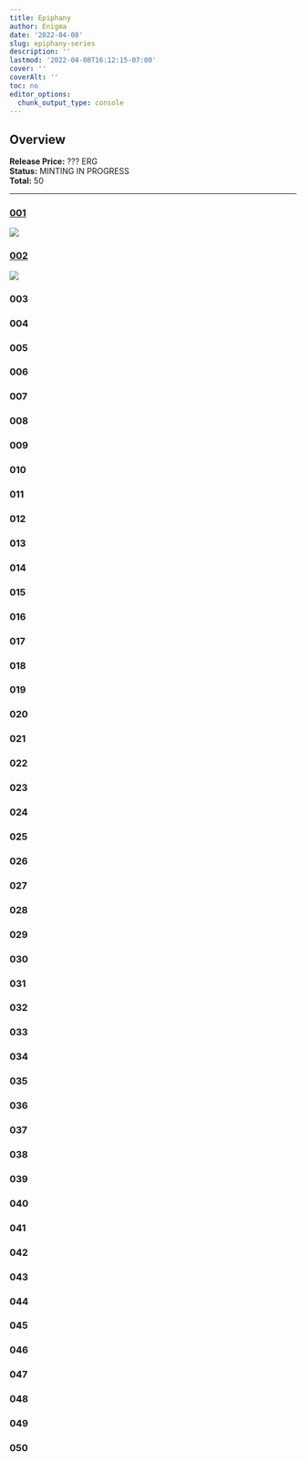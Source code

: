 ```yaml
---
title: Epiphany
author: Enigma
date: '2022-04-08'
slug: epiphany-series
description: ''
lastmod: '2022-04-08T16:12:15-07:00'
cover: ''
coverAlt: ''
toc: no
editor_options: 
  chunk_output_type: console
---
```


## Overview

**Release Price:** ??? ERG  
**Status:** MINTING IN PROGRESS  
**Total:** 50  


<hr>


### [001](https://explorer.ergoplatform.com/en/token/a6a81964ff7880742467599f96d7b747357e10487a4f122b17bad739459d7b50)

![](https://skyharbor.mo.cloudinary.net/card/https://cloudflare-ipfs.com/ipfs/bafybeieojug6z2pv7jacdpbtatnoivvomiufzd2fraskpcxjrj3jvydyoa?resource_type=image)

### [002](https://explorer.ergoplatform.com/en/token/07beab993f26919ffc8951525bfcb3591712ae0199153fa4560a98e0b3a46c95)

![](https://skyharbor.mo.cloudinary.net/card/https://cloudflare-ipfs.com/ipfs/bafybeif5shdoltmwj55n4iebxb3pwncqcnrpoibrmnv6uqv3hxkf757tri?resource_type=image)


### 003

### 004

### 005

### 006

### 007

### 008

### 009

### 010

### 011

### 012

### 013

### 014

### 015

### 016

### 017

### 018

### 019

### 020

### 021

### 022

### 023

### 024

### 025

### 026

### 027

### 028

### 029

### 030

### 031

### 032

### 033

### 034

### 035

### 036

### 037

### 038

### 039

### 040

### 041

### 042

### 043

### 044

### 045

### 046

### 047

### 048

### 049

### 050






